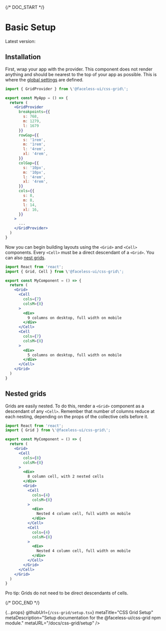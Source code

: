 
{/* DOC_START */}

# Basic Setup

Latest version: <VersionNumber name="css-grid" />

## Installation

<InstallationCode name="css-grid" />

First, wrap your app with the provider. This component does not render anything and should be nearest to the top of your app as possible. This is where the [global settings](/docs/css-grid/api#provider-props) are defined.

```jsx
import { GridProvider } from \'@faceless-ui/css-grid\';

export const MyApp = () => {
  return (
    <GridProvider
      breakpoints={{
        s: 768,
        m: 1279,
        l: 1679
      }}
      rowGap={{
        s: '1rem',
        m: '1rem',
        l: '4rem',
        xl: '4rem',
      }}
      colGap={{
        s: '10px',
        m: '10px',
        l: '4rem',
        xl: '4rem',
      }}
      cols={{
        s: 8,
        m: 8,
        l: 14,
        xl: 16,
      }}
    >
      ...
    </GridProvider>
  )
}
```

Now you can begin building layouts using the `<Grid>` and `<Cell>` components. Every `<Cell>` must be a direct descendant of a `<Grid>`. You can also [nest grids](#nested-grids).

```jsx
import React from 'react';
import { Grid, Cell } from \'@faceless-ui/css-grid\';

export const MyComponent = () => {
  return (
    <Grid>
      <Cell
        cols={7}
        colsM={8}
      >
        <div>
          9 columns on desktop, full width on mobile
        </div>
      </Cell>
      <Cell
        cols={7}
        colsM={8}
      >
        <div>
          5 columns on desktop, full width on mobile
        </div>
      </Cell>
    </Grid>
  )
}
```

## Nested grids

Grids are easily nested. To do this, render a `<Grid>` component as a descendant of any `<Cell>`. Remember that number of columns reduce at each nesting, depending on the props of the collective cells before it.

```jsx
import React from 'react';
import { Grid } from \'@faceless-ui/css-grid\';

export const MyComponent = () => {
  return (
    <Grid>
      <Cell
        cols={8}
        colsM={8}
      >
        <div>
          8 column cell, with 2 nested cells
        </div>
        <Grid>
          <Cell
            cols={4}
            colsM={8}
          >
            <div>
              Nested 4 column cell, full width on mobile
            </div>
          </Cell>
          <Cell
            cols={4}
            colsM={8}
          >
            <div>
              Nested 4 column cell, full width on mobile
            </div>
          </Cell>
        </Grid>
      </Cell>
    </Grid>
  )
}
```

Pro tip: Grids do not need to be direct descendants of cells.


{/* DOC_END */}

  {...props}
  githubUrl={`/css-grid/setup.tsx`}
  metaTitle="CSS Grid Setup"
  metaDescription="Setup documentation for the @faceless-ui/css-grid npm module."
  metaURL="/docs/css-grid/setup"
/>
